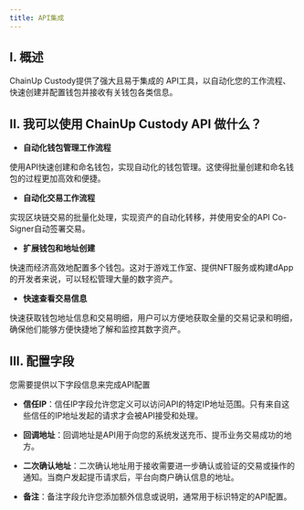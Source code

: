 ```yaml
---
title: API集成
---
```


## I. 概述

ChainUp Custody提供了强大且易于集成的 API工具，以自动化您的工作流程、快速创建并配置钱包并接收有关钱包各类信息。

## II. 我可以使用 ChainUp Custody API 做什么？

* **自动化钱包管理工作流程**

使用API快速创建和命名钱包，实现自动化的钱包管理。这使得批量创建和命名钱包的过程更加高效和便捷。

* **自动化交易工作流程**

实现区块链交易的批量化处理，实现资产的自动化转移，并使用安全的API Co-Signer自动签署交易。

* **扩展钱包和地址创建**

快速而经济高效地配置多个钱包。这对于游戏工作室、提供NFT服务或构建dApp的开发者来说，可以轻松管理大量的数字资产。

* **快速查看交易信息**

快速获取钱包地址信息和交易明细，用户可以方便地获取全量的交易记录和明细，确保他们能够方便快捷地了解和监控其数字资产。

## III. 配置字段

您需要提供以下字段信息来完成API配置

* **信任IP**：信任IP字段允许您定义可以访问API的特定IP地址范围。只有来自这些信任的IP地址发起的请求才会被API接受和处理。

* **回调地址**：回调地址是API用于向您的系统发送充币、提币业务交易成功的地方。

* **二次确认地址**：二次确认地址用于接收需要进一步确认或验证的交易或操作的通知。当商户发起提币请求后，平台向商户确认信息的地址。

* **备注**：备注字段允许您添加额外信息或说明，通常用于标识特定的API配置。